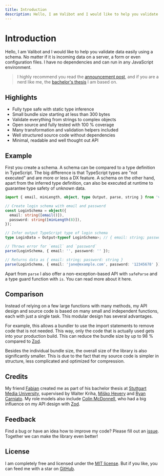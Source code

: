 ```yaml
---
title: Introduction
description: Hello, I am Valibot and I would like to help you validate data easily using a schema. No matter if it is incoming data on a server, a form or even configuration files.
---
```



# Introduction

Hello, I am Valibot and I would like to help you validate data easily using a schema. No matter if it is incoming data on a server, a form or even configuration files. I have no dependencies and can run in any JavaScript environment.

> I highly recommend you read the [announcement post](https://www.builder.io/blog/introducing-valibot), and if you are a nerd like me, the [bachelor's thesis](/thesis.pdf) I am based on.

## Highlights

- Fully type safe with static type inference
- Small bundle size starting at less than 300 bytes
- Validate everything from strings to complex objects
- Open source and fully tested with 100 % coverage
- Many transformation and validation helpers included
- Well structured source code without dependencies
- Minimal, readable and well thought out API

## Example

First you create a schema. A schema can be compared to a type definition in TypeScript. The big difference is that TypeScript types are "not executed" and are more or less a DX feature. A schema on the other hand, apart from the inferred type definition, can also be executed at runtime to guarantee type safety of unknown data.

```ts
import { email, minLength, object, type Output, parse, string } from 'valibot'; // 1.15 kB

// Create login schema with email and password
const LoginSchema = object({
  email: string([email()]),
  password: string([minLength(8)]),
});

// Infer output TypeScript type of login schema
type LoginData = Output<typeof LoginSchema>; // { email: string; password: string }

// Throws error for `email` and `password`
parse(LoginSchema, { email: '', password: '' });

// Returns data as { email: string; password: string }
parse(LoginSchema, { email: 'jane@example.com', password: '12345678' });
```

Apart from <Link href="/api/parse">`parse`</Link> I also offer a non-exception-based API with <Link href="/api/safeParse">`safeParse`</Link> and a type guard function with <Link href="/api/is">`is`</Link>. You can read more about it <Link href="/guides/parse-data">here</Link>.

## Comparison

Instead of relying on a few large functions with many methods, my API design and source code is based on many small and independent functions, each with just a single task. This modular design has several advantages.

For example, this allows a bundler to use the import statements to remove code that is not needed. This way, only the code that is actually used gets into your production build. This can reduce the bundle size by up to 98 % compared to [Zod](https://zod.dev/).

Besides the individual bundle size, the overall size of the library is also significantly smaller. This is due to the fact that my source code is simpler in structure, less complicated and optimized for compression.

## Credits

My friend [Fabian](https://twitter.com/FabianHiller) created me as part of his bachelor thesis at [Stuttgart Media University](https://www.hdm-stuttgart.de/en/), supervised by Walter Kriha, [Miško Hevery](https://twitter.com/mhevery) and [Ryan Carniato](https://twitter.com/RyanCarniato). My role models also include [Colin McDonnell](https://twitter.com/colinhacks), who had a big influence on my API design with [Zod](https://zod.dev/).

## Feedback

Find a bug or have an idea how to improve my code? Please fill out an [issue](https://github.com/fabian-hiller/valibot/issues/new). Together we can make the library even better!

## License

I am completely free and licensed under the [MIT license](https://github.com/fabian-hiller/valibot/blob/main/LICENSE.md). But if you like, you can feed me with a star on [GitHub](https://github.com/fabian-hiller/valibot).

